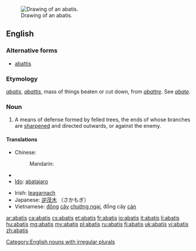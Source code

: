 {{wikisource1911Enc|Abatis}}{{wikipedia}}
[[Image:Abatis (PSF).png|thumb|right|Drawing of an abatis.]]
==English==

===Alternative forms===
* [[abattis]]

===Etymology===
{{etyl|fr}} ''[[#French|abatis]]'', ''[[abattis#French|abattis]]'', mass of things beaten or cut down, from ''[[abattre]]''. See ''[[abate]]''.

===Noun===
{{en-noun|pl=abatis|pl2=abatises}}

# A means of defense formed by felled trees, the ends of whose branches are [[sharpened]] and directed outwards, or against the enemy.

====Translations====
{{trans-top|means of defense}}
* Chinese:
*: Mandarin: {{t|zh|鹿砦|tr=lùzhài|sc=Hani}}
* {{trreq|Finnish}}
* [[Ido]]: [[abatajaro]]
{{trans-mid}}
* Irish: [[leagarnach]]
* Japanese: [[逆茂木]] （さかもぎ）
* Vietnamese: [[đống]] [[cây]] [[chướng ngại]], đống cây [[cản]]
{{trans-bottom}}

[[Category:English nouns with irregular plurals]]

[[ar:abatis]]
[[ca:abatis]]
[[cs:abatis]]
[[et:abatis]]
[[fr:abatis]]
[[io:abatis]]
[[it:abatis]]
[[li:abatis]]
[[hu:abatis]]
[[mg:abatis]]
[[my:abatis]]
[[pl:abatis]]
[[ru:abatis]]
[[fi:abatis]]
[[uk:abatis]]
[[vi:abatis]]
[[zh:abatis]]